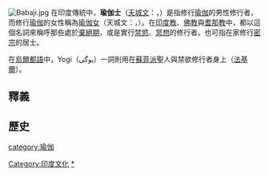 {{unreferenced|time=2011-07-24T17:28:17+00:00}}
[[File:Babaji.jpg|thumb]] 
在印度傳統中，'''瑜伽士'''（[[天城文|天城文]]：{{lang|sa|योगी}}，{{IAST|yogī}}）是指修行[[瑜伽|瑜伽]]的男性修行者，而修行[[瑜伽|瑜伽]]的女性稱為[[瑜伽女|瑜伽女]]（天城文：{{lang|sa|योगिनी}}，{{IAST|yoginī}}）。在[[印度教|印度教]]、[[佛教|佛教]]與[[耆那教|耆那教]]中，都以這個名詞來稱呼那些處於[[棄絕期|棄絕期]]，或是實行[[禁慾|禁慾]]、[[冥想|冥想]]的修行者。也可指在家修行[[密宗|密宗]]的居士。

在[[烏爾都語|烏爾都語]]中，Yogi（یوگی）一詞則用在[[蘇菲派|蘇菲派]]聖人與禁欲修行者身上（[[法基爾|法基爾]]）。

==釋義==
==歷史==

{{DEFAULTSORT:Yogi}}
[[Category:印度文化|Category:印度文化]]
[[category:瑜伽|category:瑜伽]]
[[Category:瑜伽士|*]]